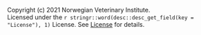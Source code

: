 Copyright (c) 2021 Norwegian Veterinary Institute.  
Licensed under the `r stringr::word(desc::desc_get_field(key = "License"), 1)` License. See [License](`r  paste0("https://github.com/NorwegianVeterinaryInstitute/", NVIpkg, "/blob/main/LICENSE")` ) for details.

